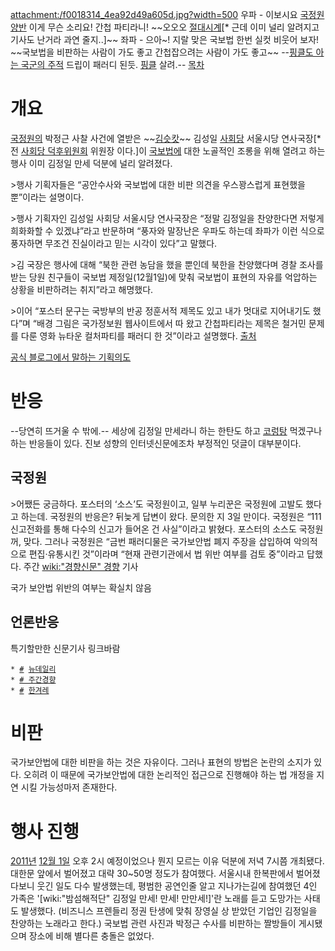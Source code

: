 attachment:/f0018314_4ea92d49a605d.jpg?width=500
우파 - 이보시요 [[국가정보원|국정원]]양반 이게 무슨 소리요! 간첩 파티라니! ~~오오오 [[절대시계]][* 근데 이미 널리 알려지고 기사도 난거라 과연 줄지..]~~
좌파 - 으아~! 지랄 맞은 국보법 한번 실컷 비웃어 보자! 
~~국보법을 비판하는 사람이 가도 좋고 간첩잡으려는 사람이 가도 좋고~~
--[[핑클도 아는 국군의 주적]] 드립이 패러디 된듯. [[핑클]] 살려.--
[[목차]]
= 개요 =
[[국가정보원|국정원]]의 박정근 사찰 사건에 열받은 ~~[[김슷캇]]~~ 김성일 [[사회당]] 서울시당 연사국장[* 전 [[사회당 덕후위원회]] 위원장 이다.]이 [[국보법]]에 대한 노골적인 조롱을 위해 열려고 하는 행사 이미 김정일 만세 덕분에 널리 알려졌다.

>행사 기획자들은 “공안수사와 국보법에 대한 비판 의견을 우스꽝스럽게 표현했을 뿐”이라는 설명이다.

>행사 기획자인 김성일 사회당 서울시당 연사국장은 “정말 김정일을 찬양한다면 저렇게 희화화할 수 있겠냐”라고 반문하며 “풍자와 말장난은 우파도 하는데 좌파가 이런 식으로 풍자하면 무조건 진실이라고 믿는 시각이 있다”고 말했다.

>김 국장은 행사에 대해 “북한 관련 농담을 했을 뿐인데 북한을 찬양했다며 경찰 조사를 받는 당원 친구들이 국보법 제정일(12월1일)에 맞춰 국보법이 표현의 자유를 억압하는 상황을 비판하려는 취지”라고 해명했다.

>이어 “포스터 문구는 국방부의 반공 정훈서적 제목도 있고 내가 멋대로 지어내기도 했다”며 “배경 그림은 국가정보원 웹사이트에서 따 왔고 간첩파티라는 제목은 철거민 문제를 다룬 영화 뉴타운 컬처파티를 패러디 한 것”이라고 설명했다.
[http://www.asiatoday.co.kr/news/view.asp?seq=546267 출처]

[http://blog.jinbo.net/party2011 공식 블로그에서 말하는 기획의도]

= 반응 = 
--당연히 뜨거울 수 밖에.-- 세상에 김정일 만세라니 하는 한탄도 하고 [[코렁탕]] 먹겠구나 하는 반응들이 있다. 진보 성향의 인터넷신문에조차 부정적인 덧글이 대부분이다. 

== 국정원 ==
>어쨌든 궁금하다. 포스터의 ‘소스’도 국정원이고, 일부 누리꾼은 국정원에 고발도 했다고 하는데. 국정원의 반응은? 뒤늦게 답변이 왔다. 문의한 지 3일 만이다. 국정원은 “111신고전화를 통해 다수의 신고가 들어온 건 사실”이라고 밝혔다. 포스터의 소스도 국정원 꺼, 맞다. 그러나 국정원은 “금번 패러디물은 국가보안법 폐지 주장을 삽입하여 악의적으로 편집·유통시킨 것”이라며 “현재 관련기관에서 법 위반 여부를 검토 중”이라고 답했다.
주간 [[wiki:"경향신문" 경향]] 기사

국가 보안법 위반의 여부는 확실치 않음

== 언론반응 ==
특기할만한 신문기사 링크바람
 * [http://www.newdaily.co.kr/news/article.html?no=95460 #] [[뉴데일리]] 
 * [http://newsmaker.khan.co.kr/khnm.html?mode=view&code=115&artid=201111011843291&pt=nv # 주간경향]
 * [http://h21.hani.co.kr/arti/culture/culture_general/31066.html #] [[한겨레]]

= 비판 = 
국가보안법에 대한 비판을 하는 것은 자유이다. 그러나 표현의 방법은 논란의  소지가 있다.
오히려 이 때문에 국가보안법에 대한 논리적인 접근으로 진행해야 하는 법 개정을 지연 시킬 가능성마저 존재한다.

= 행사 진행 = 
[[2011년]] [[12월 1일]] 오후 2시 예정이었으나 뭔지 모르는 이유 덕분에 저녁 7시쯤 개최됐다. 대한문 앞에서 벌어졌고 대략 30~50명 정도가 참여했다. 서울시내 한복판에서 벌어졌다보니 웃긴 일도 다수 발생했는데, 평범한 공연인줄 알고 지나가는길에 참여했던 4인 가족은 '[wiki:"밤섬해적단" 김정일 만세! 만세! 만만세!]'란 노래를 듣고 도망가는 사태도 발생했다. (비즈니스 프렌들리 정권 탄생에 맞춰 장영실 상 받았던 기업인 김정일을 찬양하는 노래라고 한다.)
국보법 관련 사진과 박정근 수사를 비판하는 짤방들이 게시됐으며 장소에 비해 별다른 충돌은 없었다.

